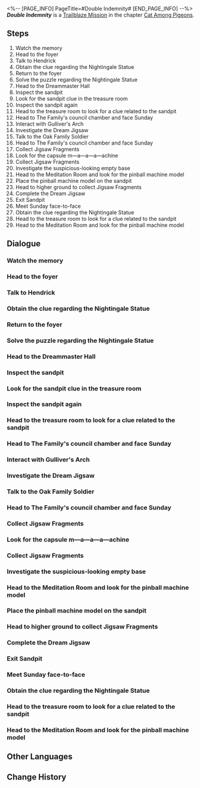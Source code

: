 <%-- [PAGE_INFO]
PageTitle=#Double Indemnity#
[END_PAGE_INFO] --%>
{{Stub|Dialogue.}}
{{Mission Infobox
|id            = 1031101
|title         = 
|image         = Mission Double Indemnity.png{{subst:void|<!--$UPLOAD:<<SpriteOutput/Chronicle/1031101.png>-<Mission Double Indemnity.png>-<Fate's Atlas Images>>-->}}
|type          = Trailblaze
|event_name    = 
|chapter       = Cat Among Pigeons
|requirements  = [[Trailblaze Mission]] ''[[Lost Generation]]'' completed
|summary       = Aventurine initially planned to use the two murders as an excuse to retrieve the Cornerstone that contains the power of Preservation, but the Oak Family head unexpectedly turned the tables on him and hit him with a death sentence.<br />With little left but his meager life and a pouch of useless gems, Aventurine left Dewlight Pavilion. There was but an infinitesimally small chance at survival, but Aventurine nonetheless believed he still held the reins of control...
|characters    = Trailblazer
|startLocation = [[Penacony]] - [[The Reverie (Dreamscape)]]
|world         = Penacony
|area          = The Reverie (Dreamscape)
|prev          = Lost Generation
|next          = When the Sacred Ginmill Closes
|rewards       = Trailblaze EXP*900; Stellar Jade*110; Traveler's Guide*10; Lost Crystal*10; Clock Credits*500; "Spellbound"*1 { text = "Spellbound" }; Credit*120,000
}}
'''''Double Indemnity''''' is a [[Trailblaze Mission]] in the chapter [[Cat Among Pigeons]].

==Steps==
# Watch the memory
# Head to the foyer
# Talk to Hendrick
# Obtain the clue regarding the Nightingale Statue
# Return to the foyer
# Solve the puzzle regarding the Nightingale Statue
# Head to the Dreammaster Hall
# Inspect the sandpit
# Look for the sandpit clue in the treasure room
# Inspect the sandpit again
# Head to the treasure room to look for a clue related to the sandpit
# Head to The Family's council chamber and face Sunday
# Interact with Gulliver's Arch
# Investigate the Dream Jigsaw
# Talk to the Oak Family Soldier
# Head to The Family's council chamber and face Sunday
# Collect Jigsaw Fragments
# Look for the capsule m&mdash;a&mdash;a&mdash;a&mdash;achine
# Collect Jigsaw Fragments
# Investigate the suspicious-looking empty base
# Head to the Meditation Room and look for the pinball machine model
# Place the pinball machine model on the sandpit
# Head to higher ground to collect Jigsaw Fragments
# Complete the Dream Jigsaw
# Exit Sandpit
# Meet Sunday face-to-face
# Obtain the clue regarding the Nightingale Statue
# Head to the treasure room to look for a clue related to the sandpit
# Head to the Meditation Room and look for the pinball machine model

<!--
==Gameplay Notes==

--><!--
==Trial Character==

-->
==Dialogue==
{{Stub Dialogue}}
{{Dialogue End}}

===Watch the memory===
{{Dialogue Start}}
:{{tx}}
{{Dialogue End}}

===Head to the foyer===
{{Mission Description|type=trailblaze|location=Dewlight Pavilion|update|You two reach a foyer full of statues and realize there is no way to proceed further... In other words, there is not even a door in sight. Looks like you have to find a way to conjure up a door...<br />Fortunately, the learned professor always knows what to do... Could he have studied the script before?}}
{{Dialogue Start}}
:{{tx}}
{{Dialogue End}}

===Talk to Hendrick===
{{Mission Description|type=trailblaze|location=Dewlight Pavilion|update|The head of the Oak Family in Penacony, who seems to find you intriguing, invites you for a private chat. That's exactly what you need. To meet him, you visit the Dewlight Pavilion with Dr. Ratio... having no inkling of the perils that lie ahead of you.<br />Talk to Hendrick the guard and embark on you two's adventure at the Dewlight Pavilion.}}
{{Dialogue Start}}
:{{tx}}
{{Dialogue End}}

===Obtain the clue regarding the Nightingale Statue===
{{Mission Description|type=trailblaze|location=Dewlight Pavilion|update|You two reach a foyer full of statues and realize there is no way to proceed further... In other words, there is not even a door in sight. Looks like you have to find a way to conjure up a door...<br />Fortunately, the learned professor always knows what to do... Could he have studied the script before?}}
{{Dialogue Start}}
:{{tx}}
{{Dialogue End}}

===Return to the foyer===
{{Mission Description|type=trailblaze|location=Dewlight Pavilion|update|You two reach a foyer full of statues and realize there is no way to proceed further... In other words, there is not even a door in sight. Looks like you have to find a way to conjure up a door...<br />You two have obtained the clue regarding the Nightingale Statue, hoping that it can open up the path ahead.}}
{{Dialogue Start}}
:{{tx}}
{{Dialogue End}}

===Solve the puzzle regarding the Nightingale Statue===
{{Dialogue Start}}
:{{tx}}
{{Dialogue End}}

===Head to the Dreammaster Hall===
{{Mission Description|type=trailblaze|location=Dewlight Pavilion|update|You two reach a foyer full of statues and realize there is no way to proceed further... In other words, there is not even a door in sight. Looks like you have to find a way to conjure up a door...<br />You two really did conjure up a door! The Dreamscape is an amazing place, isn't it?}}
{{Dialogue Start}}
:{{tx}}
{{Dialogue End}}

===Inspect the sandpit===
{{Mission Description|type=trailblaze|location=Dewlight Pavilion|update|As expected, things are far from straightforward. How can the outsiders gain access to The Family's council chamber that easily? But fret not, as Dr. Ratio always has the solution. He speculates that the key to unlocking the door is hidden in the sandpit in the center of the hall.}}
{{Dialogue Start}}
:{{tx}}
{{Dialogue End}}

===Look for the sandpit clue in the treasure room===
{{Mission Description|type=trailblaze|location=Dewlight Pavilion|update|There is a noticeable gap in the sandpit model, which might just be the key clue to unlocking the council chamber. As far as Dr. Ratio can remember, the block that can fit the gap is kept in the treasure room nearby.<br />You two arrive at the treasure room, all set to pursue a degree in burglary &mdash; that is, to look for the missing part of the sandpit model. Good luck.}}
{{Dialogue Start}}
:{{tx}}
{{Dialogue End}}

===Inspect the sandpit again===
{{Mission Description|type=trailblaze|location=Dewlight Pavilion|update|You two come across a wondrous item called Gulliver's Arch in the treasure room. If you've watched the fun animation with a blue cat from the future as the protagonist, then the item will surely remind you of the tunnel that can shrink the pers&mdash;<br />Ahem, the rest of the content will not be shown due to copyright issues. Now, please put the arch on the sandpit.}}
{{Dialogue Start}}
:{{tx}}
{{Dialogue End}}

===Head to the treasure room to look for a clue related to the sandpit===
{{Mission Description|type=trailblaze|location=Dewlight Pavilion|update|There is a noticeable gap in the sandpit model, which might just be the key clue to unlocking the council chamber. As far as Dr. Ratio can remember, the block that can fit the gap is kept in the treasure room nearby.<br />The professor is as reliable as always!}}
{{Dialogue Start}}
:{{tx}}
{{Dialogue End}}

===Head to The Family's council chamber and face Sunday===
{{Mission Description|type=trailblaze|location=Dewlight Pavilion|update|You two have successfully solved the puzzle about the Nightingale Statue. After walking through a narrow and long hallway, you find yourself in a luxurious classical hall.<br />You two will get to meet the head of the Oak Family with the odd name after passing through the hall.}}
{{Dialogue Start}}
:{{tx}}
{{Dialogue End}}

===Interact with Gulliver's Arch===
{{Mission Description|type=trailblaze|location=Dewlight Pavilion|update|You two come across a wondrous item called Gulliver's Arch in the treasure room. If you've watched the fun animation with a blue cat from the future as the protagonist, then the item will surely remind you of the tunnel that can shrink the pers&mdash;<br />Ahem, the rest of the content will not be shown due to copyright issues. Now, please put the arch on the sandpit.}}
{{Dialogue Start}}
:{{tx}}
{{Dialogue End}}

===Investigate the Dream Jigsaw===
{{Mission Description|type=trailblaze|location=Dewlight Pavilion|update|Dream Jigsaws are ubiquitous in Penacony. Generally speaking, seeing a Dream Jigsaw is the same as seeing a door... Intentional or not, this creepy design is so common in Penacony that it makes you wonder whether The Family has run out of creative ideas.<br />Anyway, you might as well go through the procedure and collect all the jigsaw fragments. You know how your professor friend isn't known for his patience.}}
{{Dialogue Start}}
:{{tx}}
{{Dialogue End}}

===Talk to the Oak Family Soldier===
{{Dialogue Start}}
:{{tx}}
{{Dialogue End}}

===Head to The Family's council chamber and face Sunday===
{{Mission Description|type=trailblaze|location=Dewlight Pavilion|update|Now, you're all set to meet the head of Oak Family. Good luck.}}
{{Dialogue Start}}
:{{tx}}
{{Dialogue End}}

===Collect Jigsaw Fragments===
{{Mission Description|type=trailblaze|location=Dewlight Pavilion|update|Dream Jigsaws are ubiquitous in Penacony. Generally speaking, seeing a Dream Jigsaw is the same as seeing a door... Intentional or not, this creepy design is so common in Penacony that it makes you wonder whether The Family has run out of creative ideas.<br />Anyway, you might as well go through the procedure and collect all the jigsaw fragments. You know how your professor friend isn't known for his patience.}}
{{Dialogue Start}}
:{{tx}}
{{Dialogue End}}

===Look for the capsule m&mdash;a&mdash;a&mdash;a&mdash;achine===
{{Dialogue Start}}
:{{tx}}
{{Dialogue End}}

===Collect Jigsaw Fragments===
{{Dialogue Start}}
:{{tx}}
{{Dialogue End}}

===Investigate the suspicious-looking empty base===
{{Dialogue Start}}
:{{tx}}
{{Dialogue End}}

===Head to the Meditation Room and look for the pinball machine model===
{{Mission Description|type=trailblaze|location=Dewlight Pavilion|update|You ask the knowledgeable Dr. Ratio to help you look for a pinball machine model in the Meditation Room. So happy for him!}}
{{Dialogue Start}}
:{{tx}}
{{Dialogue End}}

===Place the pinball machine model on the sandpit===
{{Mission Description|type=trailblaze|location=Dewlight Pavilion|update|You ask the knowledgeable Dr. Ratio to help you look for a pinball machine model in the Meditation Room, and he manages to find it. So happy for him!}}
{{Dialogue Start}}
:{{tx}}
{{Dialogue End}}

===Head to higher ground to collect Jigsaw Fragments===
{{Mission Description|type=trailblaze|location=Dewlight Pavilion|update|Dream Jigsaws are ubiquitous in Penacony. Generally speaking, seeing a Dream Jigsaw is the same as seeing a door... Intentional or not, this creepy design is so common in Penacony that it makes you wonder whether The Family has run out of creative ideas.<br />Anyway, you might as well go through the procedure and collect all the jigsaw fragments. You know how your professor friend isn't known for his patience.}}
{{Dialogue Start}}
:{{tx}}
{{Dialogue End}}

===Complete the Dream Jigsaw===
{{Mission Description|type=trailblaze|location=Dewlight Pavilion|update|Dream Jigsaws are ubiquitous in Penacony. Generally speaking, seeing a Dream Jigsaw is the same as seeing a door... Intentional or not, this creepy design is so common in Penacony that it makes you wonder whether The Family has run out of creative ideas.<br />Finally, you have collected all the fragments. It's high time to leave this desolate and eerie place.}}
{{Dialogue Start}}
:{{tx}}
{{Dialogue End}}

===Exit Sandpit===
{{Dialogue Start}}
:{{tx}}
{{Dialogue End}}

===Meet Sunday face-to-face===
{{Mission Description|type=trailblaze|location=Dewlight Pavilion|update|Now, you're all set to meet the head of Oak Family. Good luck.}}
{{Dialogue Start}}
:{{tx}}
{{Dialogue End}}

===Obtain the clue regarding the Nightingale Statue===
{{Mission Description|type=trailblaze|location=Dewlight Pavilion|update|You two reach a foyer full of statues and realize there is no way to proceed further... In other words, there is not even a door in sight. Looks like you have to find a way to conjure up a door...<br />Fortunately, the learned professor always knows what to do... Could he have studied the script before?}}
{{Dialogue Start}}
:{{tx}}
{{Dialogue End}}

===Head to the treasure room to look for a clue related to the sandpit===
{{Mission Description|type=trailblaze|location=Dewlight Pavilion|update|There is a noticeable gap in the sandpit model, which might just be the key clue to unlocking the council chamber. As far as Dr. Ratio can remember, the block that can fit the gap is kept in the treasure room nearby.<br />The professor is as reliable as always!}}
{{Dialogue Start}}
:{{tx}}
{{Dialogue End}}

===Head to the Meditation Room and look for the pinball machine model===
{{Mission Description|type=trailblaze|location=Dewlight Pavilion|update|You ask the knowledgeable Dr. Ratio to help you look for a pinball machine model in the Meditation Room. So happy for him!}}
{{Dialogue Start}}
:{{tx}}
{{Dialogue End}}

==Other Languages==
{{Other Languages
|en   = Double Indemnity
|zhs  = 双重赔偿
|zht  = 雙重賠償
|ja   = 倍額保険
|ko   = 이중 배상
|es   = Indemnización doble
|fr   = Double indemnisation
|ru   = Двойное возмещение
|th   = ชดเชยเป็นสองเท่า
|vi   = Bồi Thường Gấp Bội
|de   = Doppelte Abfindung
|id   = Kompensasi Ganda
|pt   = Indenização Dupla
}}

==Change History==
{{Change History|2.1}}
